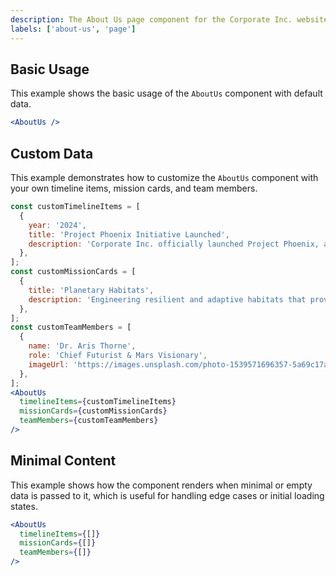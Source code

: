 ```yaml
---
description: The About Us page component for the Corporate Inc. website, detailing the organization's history and mission to populate Mars.
labels: ['about-us', 'page']
---
```


## Basic Usage

This example shows the basic usage of the `AboutUs` component with default data.

```jsx
<AboutUs />
```

## Custom Data
This example demonstrates how to customize the `AboutUs` component with your own timeline items, mission cards, and team members.
```jsx
const customTimelineItems = [
  {
    year: '2024',
    title: 'Project Phoenix Initiative Launched',
    description: 'Corporate Inc. officially launched Project Phoenix, a focused initiative on developing advanced bio-domes for sustainable agriculture on Mars.',
  },
];
const customMissionCards = [
  {
    title: 'Planetary Habitats',
    description: 'Engineering resilient and adaptive habitats that provide safe and sustainable living conditions for Martian pioneers.',
  },
];
const customTeamMembers = [
  {
    name: 'Dr. Aris Thorne',
    role: 'Chief Futurist & Mars Visionary',
    imageUrl: 'https://images.unsplash.com/photo-1539571696357-5a69c17a67c6?ixlib=rb-4.0.3&ixid=M3wxMjA3fDB8MHxwaG90by1wYWdlfHx8fGVufDB8fHx8fA%3D%3D&auto=format&fit=crop&w=1000&q=80',
  },
];
<AboutUs
  timelineItems={customTimelineItems}
  missionCards={customMissionCards}
  teamMembers={customTeamMembers}
/>
```

## Minimal Content
This example shows how the component renders when minimal or empty data is passed to it, which is useful for handling edge cases or initial loading states.
```jsx
<AboutUs
  timelineItems={[]}
  missionCards={[]}
  teamMembers={[]}
/>